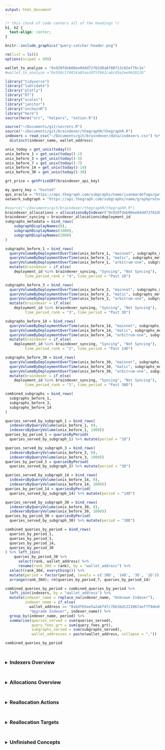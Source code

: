 ```yaml
---
output: html_document
---
```


```css
/* this chunk of code centers all of the headings */
h1, h2 {
  text-align: center;
}
```

```r
knitr::include_graphics("query-catcher-header.png")
```

```r
rm(list = ls())
options(scipen = 999)

wallet_to_analyze = "0x920fdeb00ee04dd72f62d8a8f80f13c82ef76c1e"
#wallet_to_analyze ="0x550c1f4814a85aa10f5f061ca8c45e2ee9620226"

library("tidyverse")
library("lubridate")
library("plotly")
library("DT")
library("scales")
library("janitor")
library("onchainR")
library("here")
source(here("src", "helpers", "notion.R"))

source("~/Documents/git/secrets.R")
source("~/Documents/git/braindexer/thegraphR/thegraphR.R")
indexers = read_csv("~/Documents/git/braindexer/data/indexers.csv") %>% 
  distinct(indexer_name, wallet_address)

unix_today = get_unix(today())
unix_before_1 = get_unix(today()-1)
unix_before_3 = get_unix(today()-3)
unix_before_7 = get_unix(today()-7)
unix_before_14 = get_unix(today()-14)
unix_before_30 = get_unix(today()-30)

grt_price = getPriceGRT(braindexer_api_key)

my_query_key = "hosted"
qos_oracle = "https://api.thegraph.com/subgraphs/name/juanmardefago/gateway-qos-oracle"
network_subgraph = "https://api.thegraph.com/subgraphs/name/graphprotocol/graph-network-arbitrum"

#source("~/Documents/git/braindexer/thegraphR/thegraphR.R")
braindexer_allocations = allocationsByIndexer("0x920fdeb00ee04dd72f62d8a8f80f13c82ef76c1e")
braindexer_syncing = braindexer_allocations$deployment_id
subgraphs_metadata = bind_rows(
    subgraphDisplayNames(0),
    subgraphDisplayNames(1000),
    subgraphDisplayNames(2000)
) 

subgraphs_before_1 = bind_rows(
  queryVolumeByDeploymentOverTime(unix_before_1, "mainnet", subgraphs_metadata),
  queryVolumeByDeploymentOverTime(unix_before_1, "matic", subgraphs_metadata),
  queryVolumeByDeploymentOverTime(unix_before_1, "arbitrum-one", subgraphs_metadata)) %>% 
  mutate(braindexer = if_else(
    deployment_id %in% braindexer_syncing, "Syncing", "Not Syncing"),
         time_period_rank = "4", time_period = "Past 1D")

subgraphs_before_3 = bind_rows(
  queryVolumeByDeploymentOverTime(unix_before_3, "mainnet", subgraphs_metadata),
  queryVolumeByDeploymentOverTime(unix_before_3, "matic", subgraphs_metadata),
  queryVolumeByDeploymentOverTime(unix_before_3, "arbitrum-one", subgraphs_metadata)) %>% 
  mutate(braindexer = if_else(
    deployment_id %in% braindexer_syncing, "Syncing", "Not Syncing"),
         time_period_rank = "3", time_period = "Past 3D")

subgraphs_before_14 = bind_rows(
  queryVolumeByDeploymentOverTime(unix_before_14, "mainnet", subgraphs_metadata),
  queryVolumeByDeploymentOverTime(unix_before_14, "matic", subgraphs_metadata),
  queryVolumeByDeploymentOverTime(unix_before_14, "arbitrum-one", subgraphs_metadata)) %>% 
  mutate(braindexer = if_else(
    deployment_id %in% braindexer_syncing, "Syncing", "Not Syncing"),
         time_period_rank = "2", time_period = "Past 14D")

subgraphs_before_30 = bind_rows(
  queryVolumeByDeploymentOverTime(unix_before_30, "mainnet", subgraphs_metadata),
  queryVolumeByDeploymentOverTime(unix_before_30, "matic", subgraphs_metadata),
  queryVolumeByDeploymentOverTime(unix_before_30, "arbitrum-one", subgraphs_metadata)) %>% 
  mutate(braindexer = if_else(
    deployment_id %in% braindexer_syncing, "Syncing", "Not Syncing"),
         time_period_rank = "1", time_period = "Past 30D")

combined_subgraphs = bind_rows(
  subgraphs_before_1, 
  subgraphs_before_3,
  subgraphs_before_14
)

queries_served_by_subgraph_1 = bind_rows(
  indexersByQueryVolume(unix_before_1, 0),
  indexersByQueryVolume(unix_before_1, 1000))
queries_by_period_1 = queriesByPeriod(
  queries_served_by_subgraph_1) %>% mutate(period = "1D")

queries_served_by_subgraph_3 = bind_rows(
  indexersByQueryVolume(unix_before_3, 0),
  indexersByQueryVolume(unix_before_3, 1000))
queries_by_period_3 = queriesByPeriod(
  queries_served_by_subgraph_3) %>% mutate(period = "3D")

queries_served_by_subgraph_14 = bind_rows(
  indexersByQueryVolume(unix_before_14, 0),
  indexersByQueryVolume(unix_before_14, 1000))
queries_by_period_14 = queriesByPeriod(
  queries_served_by_subgraph_14) %>% mutate(period = "14D")

queries_served_by_subgraph_30 = bind_rows(
  indexersByQueryVolume(unix_before_30, 0),
  indexersByQueryVolume(unix_before_30, 1000))
queries_by_period_30 = queriesByPeriod(
  queries_served_by_subgraph_30) %>% mutate(period = "30D")

combined_queries_by_period = bind_rows(
  queries_by_period_1, 
  queries_by_period_3,
  queries_by_period_14,
  queries_by_period_30
) %>% left_join(
    queries_by_period_30 %>% 
      select(rank, wallet_address) %>% 
      rename(rank_30d = rank), by = "wallet_address") %>% 
  select(rank_30d, everything()) %>% 
  mutate(period = factor(period, levels = c('30D', '14D', '3D', '1D'))) %>% 
  arrange(rank_30d); rm(queries_by_period_7, queries_by_period_14)

combined_queries_by_period = combined_queries_by_period %>% 
  left_join(indexers, by = "wallet_address") %>% 
  mutate(indexer_name = replace_na(indexer_name, "Unknown Indexer"),
         indexer_name = if_else(
           wallet_address == "0xbdfb5ee5a2abf4fc7bb1bd1221067aef7f9de491", 
           "Upgrade Indexer", indexer_name)) %>% 
  group_by(indexer_name, period) %>% 
  summarise(queries_served = sum(queries_served),
            query_fees_grt = sum(query_fees_grt),
            subgraphs_served = sum(subgraphs_served),
            wallet_addresses = paste(wallet_address, collapse = ","))

combined_queries_by_period
```

<br>

<details>
  <br>
  <summary><font size="3"> **Indexers Overview** </font></summary>

```r
indexers_rank30d = combined_queries_by_period %>% 
  filter(period == "30D") %>% 
  arrange(desc(queries_served)) 

indexers_rank30d$rank_30d <-  rank(-indexers_rank30d$queries_served)

indexers_plot = combined_queries_by_period %>%
  left_join(indexers_rank30d %>% select(rank_30d, indexer_name), by = "indexer_name") %>% 
  filter(rank_30d < 26) %>% 
  arrange(rank_30d) %>% 
  #left_join(indexers %>% group_by(), by = "indexer_name") %>% 
  mutate(indexer_name = if_else(indexer_name == "Braindexer", paste0("<b>", indexer_name, "</b>"), indexer_name),
         indexer_name = fct_reorder(indexer_name, rank_30d)) %>% 
  ggplot(aes(fill=period, x=fct_reorder(indexer_name, rank_30d), y=queries_served, group = period,
             text=paste0('Indexer: ', indexer_name, 
                         #'<br>Wallet: ', wallet_address, 
                         '<br>',period,' Rank: ', rank_30d, 
                         '<br>',period,' Queries: ', format(queries_served, nsmall=0, big.mark=","),
                         '<br>',period,' Subgraphs Served: ', subgraphs_served
                         ))) + 
  geom_bar(stat="identity", width = 0.5, position = position_dodge(width=0.7)) +
  #geom_segment(aes(x=wallet_address, xend=wallet_address, y=0, yend=queries_served), linewidth = 1.2) +
  #geom_point(size=2, alpha=1, stroke=1) +
  theme_minimal() +
  theme(panel.background = element_rect(
        fill = "white", colour = "white", size = 0.5, linetype = "solid"),
        plot.title = element_text(size=14, face="bold"), # , hjust=0.5
        axis.title.x = element_blank(),
        axis.title.y = element_text(size=6, family = "Arial", colour="#000000"),
        axis.text.x = element_text(size=7, angle = 45, vjust = 0.5, hjust=1),
        axis.text.y = element_text(size=6, family = "Arial", colour="#000000"),
        legend.position = "none") +
   labs(title="The Graph's Indexers - Queries Served (Top 25 - Past 30D)", 
        y = "Queries Served by Indexer (Past 30D)") +
   scale_fill_manual(values=c("#054C70", "#00CED4", "#089DEA", "#E9A1C9")) #+
   #scale_y_continuous(labels = comma)
ggplotly(indexers_plot, tooltip = c("text")) 
```
```r
indexers_1d = combined_queries_by_period %>% 
  filter(period == "1D") %>% 
  arrange(desc(queries_served)) %>% 
  mutate(queries_1d = format(queries_served, nsmall=0, big.mark=","),
         fees_1d_grt = format(round(query_fees_grt,2), nsmall=0, big.mark=","),
         fees_1d_usd = query_fees_grt*grt_price,
         fees_1d_usd = str_c("$",format(round(fees_1d_usd,2), nsmall=0, big.mark=",")),
         subgraphs_1d = format(subgraphs_served, nsmall=0, big.mark=",")) %>%
  select(indexer_name, queries_1d, fees_1d_grt, fees_1d_usd)

indexers_30d = combined_queries_by_period %>% 
  filter(period == "30D") %>% 
  arrange(desc(queries_served)) %>% 
  mutate(queries_30d = format(queries_served, nsmall=0, big.mark=","),
         fees_30d_grt = format(round(query_fees_grt,2), nsmall=0, big.mark=","),
         fees_30d_usd = query_fees_grt*grt_price,
         fees_30d_usd = str_c("$",format(round(fees_30d_usd,2), nsmall=0, big.mark=",")),
         subgraphs_30d = format(subgraphs_served, nsmall=0, big.mark=",")) %>%
  select(indexer_name, queries_30d, fees_30d_grt, fees_30d_usd, subgraphs_30d)

indexers_tbl = indexers_1d %>% left_join(indexers_30d, by = 'indexer_name')

datatable(indexers_tbl, 
          caption = "Top Indexers Serving Queries", 
          rownames = FALSE,  options = list(pageLength = 10))
```
<br>  
  
```r
unix_before_7 = get_unix(today()-7)
block_number = get_block_number(unix_before_7, braindexer_api_key)

allocations_df = bind_rows(
  rewardsByAllocation(block_number,0),
  rewardsByAllocation(block_number,1000),
  rewardsByAllocation(block_number,2000)
) %>% group_by(wallet_address) %>% 
  summarise(allocation_count = length(allocation_id),
            indexer_rewards_grt = round(sum(indexer_rewards),2),
            delegator_rewards_grt = round(sum(delegator_rewards),2),
            query_fees_grt = round(sum(query_fees),2)) %>% 
  mutate(all_rewards_grt = indexer_rewards_grt+delegator_rewards_grt,
         all_rewards_grt = round(all_rewards_grt,2)) %>% 
  arrange(desc(query_fees_grt)) %>% 
  select(wallet_address, all_rewards_grt, delegator_rewards_grt, indexer_rewards_grt, query_fees_grt) 

allocations_rank = allocations_df %>% select(wallet_address, indexer_rewards_grt)
allocations_rank$rank = rank(-allocations_df$all_rewards_grt)
allocations_rank = allocations_rank %>% select(-indexer_rewards_grt)

allocations_plot = allocations_df %>% 
  mutate(query_fees_grt = query_fees_grt*10) %>% 
  pivot_longer(!wallet_address, 
               names_to = "variables", 
               values_to = "counts") %>% 
  left_join(indexers, by = "wallet_address") %>% 
  left_join(allocations_rank, by = "wallet_address") %>% 
  filter(rank < 31) %>% 
  left_join(allocations_df, by = "wallet_address") %>% 
  select(rank, indexer_name, everything()) %>%
  mutate(indexer_name = if_else(indexer_name == "Braindexer", paste0("<b>", indexer_name, "</b>"), indexer_name),
         indexer_name = fct_reorder(indexer_name, rank)) %>% 
  ggplot(aes(fill=variables, x=fct_reorder(indexer_name, rank), y=counts, group = variables,
             text=paste0('Indexer: ', indexer_name, 
                         '<br>Rewards Rank: ', rank, 
                         '<br>Total Rewards: ', format(all_rewards_grt, nsmall=0, big.mark=","), " GRT",
                         '<br>Delegator Rewards: ', format(delegator_rewards_grt, nsmall=0, big.mark=","), " GRT",
                         '<br>Indexer Rewards: ', format(indexer_rewards_grt, nsmall=0, big.mark=","), " GRT",
                         '<br>Query Fees: ', query_fees_grt, " GRT"))) + 
  geom_bar(stat="identity", width = 0.5, position = position_dodge(width=0.7)) +
  #geom_segment(aes(x=wallet_address, xend=wallet_address, y=0, yend=queries_served), linewidth = 1.2) +
  #geom_point(size=2, alpha=1, stroke=1) +
  theme_minimal() +
  theme(panel.background = element_rect(
        fill = "white", colour = "white", size = 0.5, linetype = "solid"),
        plot.title = element_text(size=14, face="bold"), # , hjust=0.5
        axis.title.x = element_blank(),
        axis.title.y = element_text(size=6, family = "Arial", colour="#000000"),
        axis.text.x = element_text(size=7, angle = 45, vjust = 0.5, hjust=1),
        axis.text.y = element_text(size=6, family = "Arial", colour="#000000"),
        legend.position = "none") +
   labs(title="The Graph's Indexers - Income (Top 30 - Past 7D)", 
        y = "Indexing Revenue by Indexer (Past 7D)") +
   scale_fill_manual(values=c("#054C70", "#00CED4", "#089DEA", "#E9A1C9")) # "#054C70", 
   #scale_y_continuous(labels = comma)
ggplotly(allocations_plot, tooltip = c("text")) 
```

```r
datatable(
  allocations_df %>% 
  left_join(indexers, by = "wallet_address") %>% 
  mutate(indexer_url = str_c("https://thegraph.com/explorer/profile/",
                             wallet_address,"?view=Indexing&chain=arbitrum-one"),
         indexer_name = paste0("<a href='",indexer_url,"' target='_blank'>",indexer_name,"</a>"),
         indexer_revenue_usd = round((query_fees_grt+indexer_rewards_grt)*grt_price,2),
         indexer_revenue_usd = paste0("$",format(indexer_revenue_usd, nsmall=0, big.mark=",")),
         query_fees_usd = paste0("$",format(round((query_fees_grt)*grt_price,2), nsmall=0, big.mark=",")),
         all_rewards_usd = paste0("$",format(round((all_rewards_grt)*grt_price,2), nsmall=0, big.mark=",")),
         delegator_rewards_usd = paste0("$",format(round((delegator_rewards_grt)*grt_price,2), nsmall=0, big.mark=",")),
         indexer_rewards_usd = paste0("$",format(round((indexer_rewards_grt)*grt_price,2), nsmall=0, big.mark=","))) %>% 
    select(indexer_name, indexer_revenue_usd, query_fees_usd, all_rewards_usd, 
           indexer_rewards_usd, delegator_rewards_usd, -wallet_address, -indexer_url) %>% 
    arrange(desc(query_fees_usd)), 
  caption = "Current Rewards Overview - Past 7D", rownames = FALSE, escape = FALSE)
```

</details>
<br>

<details>
  <summary><font size="3"> **Allocations Overview** </font></summary>

```r
# total state + signal >> update to subgraph when not broken
total_signal = getGraphArbitrumStats("signalled_tokens")
total_stake = getGraphArbitrumStats("staked_tokens") + getGraphArbitrumStats("delegated_tokens")

# grab all subgraph ID data 
display_names = bind_rows(
  subgraphDisplayNames(0),
  subgraphDisplayNames(1000),
  subgraphDisplayNames(2000)
) %>% select(-deployment_id) 

# grab indexer's allocation data
indexer_allocations = allocationsByIndexer(wallet_to_analyze) %>% 
  left_join(display_names, by = "subgraph_id") %>% 
  select(display_name, deployment_id, everything()) %>% 
  mutate(proportion = round(((signalled_tokens/total_signal))
         /((staked_tokens/total_stake)),3),
         proportion = if_else(is.infinite(proportion), 0, proportion)) %>% 
  rename(allocation = allocated_tokens)

# check + remove duplicates
duplicates_check = indexer_allocations %>% 
  distinct(deployment_id, subgraph_id) %>% 
  janitor::get_dupes(deployment_id) %>% 
  distinct(deployment_id) %>% left_join(
    indexer_allocations, by = "deployment_id") %>% 
  select(deployment_id, subgraph_id) 
indexer_allocations = indexer_allocations %>% 
  filter(subgraph_id %notin% 
           c("Gdu6LrkdgUWdN8z8CmFzgASoKiSsNYt6HbFjTDurdcm1",
             "CTsPUobKe8nsenurPrg2CcinSoAvLp7XrUZmEWQCzkHS",
             "DCr8gWACNYngjzTPB1Rg5zWtRBajaiRnkh253hBEDpgN",
             "FvNi11TDfCsJMyJtXUn9EKFpJR5WhQUD92sZiUqFGBGt"))

source("~/Documents/git/braindexer/thegraphR/thegraphR.R")
# check blocks behind to check if unallocating is ok 
blocks_behind_df = maxBlocksBehind(wallet_to_analyze, unix_before_1) %>% 
  #select(subgraph_deployment_ipfs_hash, avg_indexer_blocks_behind) %>% 
  rename(deployment_id = subgraph_deployment_ipfs_hash,
         blocks_behind = avg_indexer_blocks_behind,
         avg_latency = avg_latency_ms, 
         query_fees = total_query_fees) 

duplicate_display_names = indexer_allocations %>% 
  get_dupes(display_name) %>% distinct(display_name)

indexer_allocations = indexer_allocations %>% 
  left_join(blocks_behind_df, by = "deployment_id") %>% 
  mutate(query_fees = replace_na(query_fees, 0),
         query_count = replace_na(query_count, 0),
         success_rate = replace_na(success_rate, 0),
         avg_latency = replace_na(avg_latency, 0),
         display_name = if_else((
           display_name %in% duplicate_display_names$display_name
           & proportion < 0.1), str_c(display_name, " (N-1)"), display_name)) %>% 
  arrange(desc(blocks_behind)) %>% 
  select(display_name, allocation, proportion, blocks_behind, 
         deployment_id, allocation_id, everything())

served_allocations = indexer_allocations %>% filter(query_count > 0)

viz_indexer_allocations = indexer_allocations %>% select(
  display_name, blocks_behind, query_count, query_fees, 
  success_rate, avg_latency, allocation, proportion, deployment_id, subgraph_id) 
rm(duplicates_check)
```

<br>

```r
viz_indexer_chart = viz_indexer_allocations %>% 
  filter(query_count > 0) %>% 
  mutate(display_name = if_else(query_count < 1000, "Other subgraphs (<1K)", display_name),
         display_name = fct_reorder(display_name, -query_count)) %>% 
  ggplot(aes(x=display_name, y=query_count, 
             text=paste('Subgraph:', display_name, 
                        '<br>Query Count:', query_count, 
                        '<br>Query Fees (GRT):', query_fees,
                        '<br>Success Rate:', success_rate, 
                        '<br>Avg Latency:', avg_latency, "ms",
                        '<br>Proportion:', proportion,
                        '<br>Allocation Amount:', allocation))) +
  geom_bar(stat="identity", fill="#054C70", width = 0.5, 
           position = position_dodge(width=0.7)) +
  theme_minimal() +
  theme(plot.title = element_text(size=14, face="bold"), # , hjust=0.5
        plot.subtitle = element_text(size=11, hjust=0.5),
        axis.title.x=element_blank(),
        axis.text.x = element_text(size=6, angle = 45, vjust = 0.5, hjust=1),
        legend.position = "none") +
  ggtitle("Queries Served by Indexer (Past 1D)") + 
  ylab("Number of Queries") 
ggplotly(viz_indexer_chart, tooltip = c("text"))
```

<br>

```r
# visualize table
datatable(
  viz_indexer_allocations %>% 
  mutate(subgraph_url = str_c("https://thegraph.com/explorer/subgraphs/",
                              subgraph_id,"?view=Overview&chain=arbitrum-one"),
    display_name = paste0("<a href='",subgraph_url,"' target='_blank'>",display_name,"</a>"))%>% 
    select(-deployment_id, -subgraph_id, -subgraph_url), 
  caption = "Current Allocations Overview", rownames = FALSE, escape = FALSE)
```

</details>
<br>

<details>
  <summary><font size="3"> **Reallocation Actions** </font></summary>

##### Indexer Setup

```shell
# connect to ethereum/arbitrum
ssh graph@5.9.85.100 
docker run --entrypoint /bin/bash -it ghcr.io/graphprotocol/indexer-cli:v0.20.22
graph indexer connect http://10.43.57.146:30801

# check status 
graph indexer status --network arbitrum-one
graph indexer actions get --status queued --network arbitrum-one
graph indexer actions get all --network arbitrum-one

# allocate to arbitrum
graph indexer rules prepare deployment_id --network arbitrum-one
graph indexer actions queue allocate deployment_id amount_1 --network arbitrum-one
graph indexer actions queue unallocate deployment_id allocation_id --network arbitrum-one
graph indexer actions queue reallocate deployment_id allocation_id amount_1 --network arbitrum-one
graph indexer actions approve id_1 --network arbitrum-one
graph indexer actions execute approved

# prep 
graph indexer rules offchain deployment_id
curl -XPOST https://api.thegraph.com/ipfs/api/v0/cat\?arg\=deployment_id -s | grep graft -A 1

# force close 
graph indexer actions queue unallocate deployment_id allocation_id 0x0 true --force --network arbitrum-one
```

##### Minimum Allocations: QoS Verified

```r
min_allocation = 5000
min_to_add = 500
min_proportion = 1.3
sync_threshold = 25

reallocations_verified = indexer_allocations %>% 
  filter((allocation < (min_allocation+1) | proportion < min_proportion) 
         & (blocks_behind < sync_threshold & !is.na(blocks_behind))) 

for (i in 1:nrow(reallocations_verified)) {
  allocate_action = "graph indexer actions queue reallocate "
  network = " --network arbitrum-one"
  cat(paste0(allocate_action, reallocations_verified$deployment_id[i]," ",
             reallocations_verified$allocation_id[i]," ", min_to_add, network, " # ",
             reallocations_verified$display_name[i]),sep="\n")
}
cat("graph indexer actions approve transaction_ids --network arbitrum-one\ngraph indexer actions execute approved")
```

##### Large Reallocations: QoS Verified

```r
research_allocations = bind_rows(reallocations_verified)

research_allocations = indexer_allocations %>% 
  filter(deployment_id %notin% research_allocations$deployment_id) %>% 
  select(display_name, allocation, proportion, blocks_behind, deployment_id, allocation_id, everything())

large_verified_reallocations = research_allocations %>% 
  filter((proportion > min_proportion) & (blocks_behind < sync_threshold & !is.na(blocks_behind))) %>% 
  arrange(desc(allocation))

for (i in 1:nrow(large_verified_reallocations)) {
  allocate_action = "graph indexer actions queue reallocate "
  network = " --network arbitrum-one"
  cat(paste0(allocate_action, large_verified_reallocations$deployment_id[i]," ",
             large_verified_reallocations$allocation_id[i]," ", 
             large_verified_reallocations$allocation[i], network," # ",
             large_verified_reallocations$display_name[i]),sep="\n")
}
cat("graph indexer actions approve transaction_ids --network arbitrum-one\ngraph indexer actions execute approved")
```

##### QoS Unverified

```r
remaining_allocations = bind_rows(reallocations_verified, large_verified_reallocations)

large_unverified_reallocations = indexer_allocations %>% 
  filter(deployment_id %notin% remaining_allocations$deployment_id) %>% 
  arrange(desc(allocation))

for (i in 1:nrow(large_unverified_reallocations)) {
  allocate_action = "graph indexer actions queue reallocate "
  network = " --network arbitrum-one"
  cat(paste0(allocate_action, large_unverified_reallocations$deployment_id[i]," ",
             large_unverified_reallocations$allocation_id[i]," ", 
             large_unverified_reallocations$allocation[i], network, 
             " # ", large_unverified_reallocations$display_name[i]),sep="\n")
}
cat("graph indexer actions approve transaction_ids --network arbitrum-one\ngraph indexer actions execute approved")
```

##### Allocations Summary

```r
check_for_remaining = bind_rows(
  reallocations_verified %>% 
    mutate(allocation_type = "Minimum Verified", new_allocation = min_to_add), 
  large_verified_reallocations %>% 
    mutate(allocation_type = "Large Verified", new_allocation = allocation), 
  large_unverified_reallocations %>% 
    mutate(allocation_type = "QoS Unverified", new_allocation = allocation)
)

check_for_remaining = check_for_remaining %>%
  group_by(allocation_type) %>% 
  count() %>% 
  arrange(desc(n)) %>% 
  rename(count = n) %>% 
  ungroup() %>% 
  add_row(allocation_type = "GRT Reallocate (Before Profits)", 
          count = (sum(check_for_remaining$allocation) - sum(check_for_remaining$new_allocation)))

datatable(check_for_remaining, 
  caption = "New Allocations Overview", rownames = FALSE)
```

</details>
<br>

<details>
  <br>
  <summary><font size="3"> **Reallocation Targets** </font></summary>
  
```r
last_3D_data = combined_subgraphs %>% 
  ungroup() %>% 
  filter(time_period == "Past 3D") %>% 
  arrange(desc(query_count)) %>% 
  slice(1:50) %>% 
  mutate(display_name = if_else(is.na(display_name), 
                                str_c(substr(deployment_id, 1, 4),"-",
                                      str_sub(deployment_id,-4,-1)), display_name)) 

last_3D_plots = last_3D_data %>% 
  mutate(display_name = if_else(braindexer == "Not Syncing", paste0("<b>", display_name, "</b>"), display_name),
         display_name = fct_reorder(display_name, -query_count)) %>% 
  ggplot(aes(fill=braindexer, x=display_name, y=query_count, 
             fill=braindexer,
             text=paste('Subgraph:', display_name, 
                        '<br>Query Rank:', rank, 
                        '<br>Time Period:', time_period, 
                        '<br>Period Queries:', format(query_count, nsmall=0, big.mark=","),
                        '<br>Success rate:', success_rate, 
                        '<br>Avg latency:', avg_latency, "ms"))) +
  geom_bar(stat="identity", width = 0.5, position = position_dodge(width=0.7)) +
  theme_minimal() +
  theme(plot.title = element_text(size=14, face="bold"), # , hjust=0.5
        plot.subtitle = element_text(size=11, hjust=0.5),
        axis.title.x=element_blank(),
        axis.text.x = element_text(angle = 45, vjust = 0.5, hjust=1),
        legend.position = "none") +
  ggtitle("Top Graph Network Subgraphs by Query Volume (Past 3D - Top 40)") + 
  ylab("Number of Queries") +
  scale_fill_manual(values=c("#054C70","#E9A1C9")) + 
  scale_y_continuous(labels = comma)
ggplotly(last_3D_plots, tooltip = c("text")) 
```

```r
datatable(last_3D_data %>% 
            mutate(query_count = format(query_count, nsmall=0, big.mark=","),
                   display_name = if_else(braindexer == "Not Syncing", 
                                          paste0("<b>", display_name, "</b>"), display_name),
                   success_rate = success_rate,
                   avg_latency = str_c(avg_latency, " ms"),
                   display_name = str_replace_all(display_name, " 🧠", ""),
                   display_name = if_else(braindexer == "Syncing", 
                                          str_c(display_name), display_name),
                   display_name = replace_na(display_name, "♻️ Deprecated")) %>% 
            select(display_name, query_count, success_rate, avg_latency, deployment_id), 
            caption = "Top Network Subgraphs by Query Volume (Past 3 Days)", escape = FALSE, rownames = FALSE)
```

</details>
<br>

<details>
  <summary><font size="3"> **Unfinished Concepts** </font></summary>
  
- query network subgraph for: 
  - curation on each subgraph
  - allocations on each subgraph
  - total indexers on each subgraph 
  - total curation on network (see if this is fixed, update above)
  - total stake on network (see if this is fixed, update above)
  - filtered by ethereum, arbitrum, polygon and binance
- join all this data to network subgraph names above
- create rewards proportion and auto-allocate to top subgraphs 
- bonus: create equation for rewards/query balance 
  
</details>
<br>
